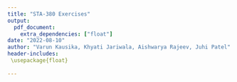 ```yaml
---
title: "STA-380 Exercises"
output: 
  pdf_document:
    extra_dependencies: ["float"]
date: "2022-08-10"
author: "Varun Kausika, Khyati Jariwala, Aishwarya Rajeev, Juhi Patel"
header-includes:
 \usepackage{float}
 
---
```





